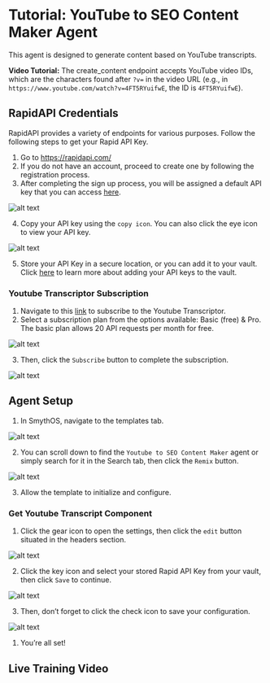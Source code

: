 # Tutorial: YouTube to SEO Content Maker Agent

This agent is designed to  generate content based on YouTube transcripts.

**Video Tutorial:** The create_content endpoint accepts YouTube video IDs, which are the characters found after `?v=` in the video URL (e.g., in `https://www.youtube.com/watch?v=4FT5RYuifwE`, the ID is `4FT5RYuifwE`).

<Youtube videoId="DAMe6I9nZZ8" title="SmythOS - YouTube to SEO Content Maker Agent" />

## RapidAPI Credentials

RapidAPI provides a variety of endpoints for various purposes. Follow the following steps to get your Rapid API Key.

1. Go to https://rapidapi.com/
2. If you do not have an account, proceed to create one by following the registration process.
3. After completing the sign up process, you will be assigned a default API key that you can access [here](https://rapidapi.com/developer/apps). 

<Image src="/docs/img/youtube_to_seo_content_maker_agent/1.png" alt="alt text" />

4. Copy your API key using the `copy icon`. You can also click the eye icon to view your API key. 

<Image src="/docs/img/youtube_to_seo_content_maker_agent/2.png" alt="alt text" />

5. Store your API Key in a secure location, or you can add it to your vault. Click [here](/docs/agent-studio/key-concepts/vault?id=keys) to learn more about adding your API keys to the vault.

### Youtube Transcriptor Subscription

1. Navigate to this [link](https://rapidapi.com/benrhzala90/api/youtube-transcriptor) to subscribe to the Youtube Transcriptor.
2. Select a subscription plan from the options available: Basic (free) & Pro. The basic plan allows 20 API requests per month for free. 

<Image src="/docs/img/youtube_to_seo_content_maker_agent/3.png" alt="alt text" />

3. Then, click the `Subscribe` button to complete the subscription.

<Image src="/docs/img/youtube_to_seo_content_maker_agent/4.png" alt="alt text" />

## Agent Setup

1. In SmythOS, navigate to the templates tab.

<Image src="/docs/img/youtube_to_seo_content_maker_agent/5.png" alt="alt text" />

2. You can scroll down to find the `Youtube to SEO Content Maker` agent or simply search for it in the Search tab, then click the `Remix` button.

<Image src="/docs/img/youtube_to_seo_content_maker_agent/6.png" alt="alt text" />

3. Allow the template to initialize and configure. 

### Get Youtube Transcript Component

1. Click the gear icon to open the settings, then click the `edit` button situated in the headers section.

<Image src="/docs/img/youtube_to_seo_content_maker_agent/7.png" alt="alt text" />

2. Click the key icon and select your stored Rapid API Key from your vault, then click `Save` to continue.

<Image src="/docs/img/youtube_to_seo_content_maker_agent/8.png" alt="alt text" />

3. Then, don’t forget to click the check icon to save your configuration.

<Image src="/docs/img/youtube_to_seo_content_maker_agent/9.png" alt="alt text" />

1. You’re all set!

## Live Training Video

<Youtube videoId="BGwWQHuvh9M" title="SmythOS - YouTube to SEO Content Maker Live Training" />